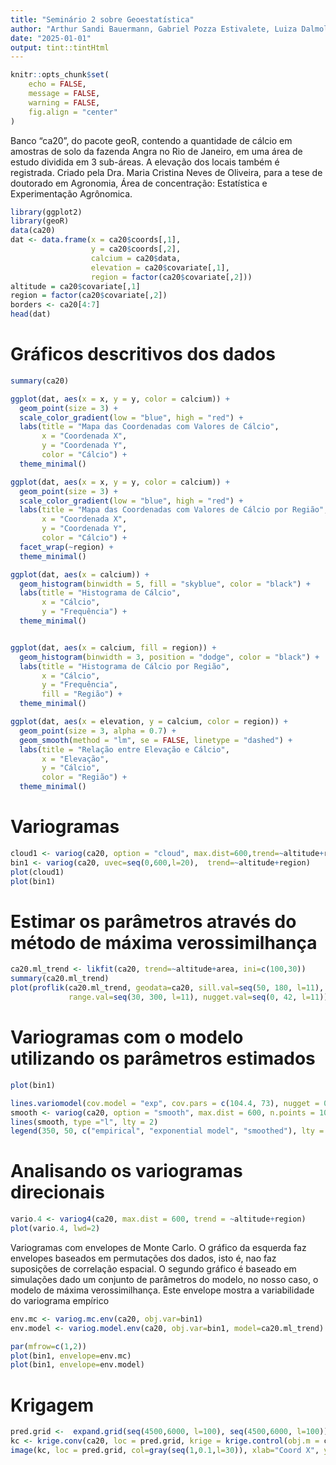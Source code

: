 ```yaml
---
title: "Seminário 2 sobre Geoestatística"
author: "Arthur Sandi Bauermann, Gabriel Pozza Estivalete, Luiza Dalmolin Beneduzi, Nicolas Hess, Raíssa Magnan Scorsatto "
date: "2025-01-01"
output: tint::tintHtml
---
```


```r
knitr::opts_chunk$set(
	echo = FALSE,
	message = FALSE,
	warning = FALSE,
	fig.align = "center" 
)
```

Banco "ca20", do pacote geoR, contendo a quantidade de cálcio em amostras de solo da fazenda Angra no Rio de Janeiro, em uma área de estudo dividida em 3 sub-áreas. A elevação dos locais também é registrada. Criado pela Dra. Maria Cristina Neves de Oliveira, para a tese de doutorado em Agronomia, Área de concentração: Estatística e Experimentação Agrônomica.

```r
library(ggplot2)
library(geoR)
data(ca20)
dat <- data.frame(x = ca20$coords[,1], 
                  y = ca20$coords[,2], 
                  calcium = ca20$data, 
                  elevation = ca20$covariate[,1], 
                  region = factor(ca20$covariate[,2]))
altitude = ca20$covariate[,1]
region = factor(ca20$covariate[,2])
borders <- ca20[4:7]
head(dat)
```

# Gráficos descritivos dos dados

```r
summary(ca20)
```

```r
ggplot(dat, aes(x = x, y = y, color = calcium)) +
  geom_point(size = 3) +
  scale_color_gradient(low = "blue", high = "red") +
  labs(title = "Mapa das Coordenadas com Valores de Cálcio",
       x = "Coordenada X", 
       y = "Coordenada Y",
       color = "Cálcio") +
  theme_minimal()

ggplot(dat, aes(x = x, y = y, color = calcium)) +
  geom_point(size = 3) +
  scale_color_gradient(low = "blue", high = "red") +
  labs(title = "Mapa das Coordenadas com Valores de Cálcio por Região",
       x = "Coordenada X", 
       y = "Coordenada Y",
       color = "Cálcio") +
  facet_wrap(~region) +
  theme_minimal()

ggplot(dat, aes(x = calcium)) +
  geom_histogram(binwidth = 5, fill = "skyblue", color = "black") +
  labs(title = "Histograma de Cálcio", 
       x = "Cálcio", 
       y = "Frequência") +
  theme_minimal()


ggplot(dat, aes(x = calcium, fill = region)) +
  geom_histogram(binwidth = 3, position = "dodge", color = "black") +
  labs(title = "Histograma de Cálcio por Região", 
       x = "Cálcio", 
       y = "Frequência", 
       fill = "Região") +
  theme_minimal()

ggplot(dat, aes(x = elevation, y = calcium, color = region)) +
  geom_point(size = 3, alpha = 0.7) +
  geom_smooth(method = "lm", se = FALSE, linetype = "dashed") +
  labs(title = "Relação entre Elevação e Cálcio", 
       x = "Elevação", 
       y = "Cálcio",
       color = "Região") +
  theme_minimal()
```

# Variogramas

```r
cloud1 <- variog(ca20, option = "cloud", max.dist=600,trend=~altitude+region)
bin1 <- variog(ca20, uvec=seq(0,600,l=20),  trend=~altitude+region)
plot(cloud1)
plot(bin1)
```


# Estimar os parâmetros através do método de máxima verossimilhança

```r
ca20.ml_trend <- likfit(ca20, trend=~altitude+area, ini=c(100,30))
summary(ca20.ml_trend)
plot(proflik(ca20.ml_trend, geodata=ca20, sill.val=seq(50, 180, l=11),
             range.val=seq(30, 300, l=11), nugget.val=seq(0, 42, l=11)))
```

# Variogramas com o modelo utilizando os parâmetros estimados

```r
plot(bin1)

lines.variomodel(cov.model = "exp", cov.pars = c(104.4, 73), nugget = 0, max.dist = 600,  lwd = 3)
smooth <- variog(ca20, option = "smooth", max.dist = 600, n.points = 100, kernel = "normal", band = 50, trend = ~altitude+region)
lines(smooth, type ="l", lty = 2)
legend(350, 50, c("empirical", "exponential model", "smoothed"), lty = c(1,1,2), lwd = c(1,3,1))
```


# Analisando os variogramas direcionais

```r
vario.4 <- variog4(ca20, max.dist = 600, trend = ~altitude+region)
plot(vario.4, lwd=2)
```
Variogramas com envelopes de Monte Carlo. O gráfico da esquerda faz envelopes baseados em permutações dos dados, isto é, nao faz suposições de correlação espacial. O segundo gráfico é baseado em simulações dado um conjunto de parâmetros do modelo, no nosso caso, o modelo de máxima verossimilhança. Este envelope mostra a variabilidade do variograma empírico

```r
env.mc <- variog.mc.env(ca20, obj.var=bin1)
env.model <- variog.model.env(ca20, obj.var=bin1, model=ca20.ml_trend)

par(mfrow=c(1,2))
plot(bin1, envelope=env.mc)
plot(bin1, envelope=env.model)

```


# Krigagem
```r
pred.grid <-  expand.grid(seq(4500,6000, l=100), seq(4500,6000, l=100))
kc <- krige.conv(ca20, loc = pred.grid, krige = krige.control(obj.m = ca20.ml_trend))
image(kc, loc = pred.grid, col=gray(seq(1,0.1,l=30)), xlab="Coord X", ylab="Coord Y")
```
